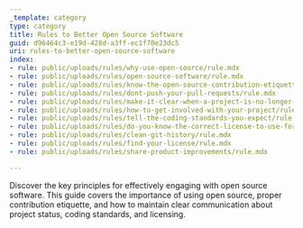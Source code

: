 ```yaml
---
_template: category
type: category
title: Rules to Better Open Source Software
guid: d96464c3-e19d-428d-a3ff-ec1f70e23dc5
uri: rules-to-better-open-source-software
index:
- rule: public/uploads/rules/why-use-open-source/rule.mdx
- rule: public/uploads/rules/open-source-software/rule.mdx
- rule: public/uploads/rules/know-the-open-source-contribution-etiquette/rule.mdx
- rule: public/uploads/rules/dont-push-your-pull-requests/rule.mdx
- rule: public/uploads/rules/make-it-clear-when-a-project-is-no-longer-maintained/rule.mdx
- rule: public/uploads/rules/how-to-get-involved-with-your-project/rule.mdx
- rule: public/uploads/rules/tell-the-coding-standards-you-expect/rule.mdx
- rule: public/uploads/rules/do-you-know-the-correct-license-to-use-for-open-source-software/rule.mdx
- rule: public/uploads/rules/clean-git-history/rule.mdx
- rule: public/uploads/rules/find-your-license/rule.mdx
- rule: public/uploads/rules/share-product-improvements/rule.mdx

---
```


Discover the key principles for effectively engaging with open source software. This guide covers the importance of using open source, proper contribution etiquette, and how to maintain clear communication about project status, coding standards, and licensing.
